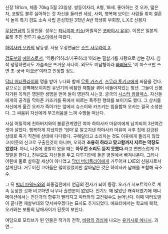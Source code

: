 신장 181cm, 체중 70kg
5월 23일생. 쌍둥이자리, A형, 18세.
좋아하는 것 오카, 떫은 차, 코발트 블루
싫어하는 것 자신을 둘러싼 세상, 사회, 행복해 보이는 사람들
취미 결혼식 놀이
특기 검도
소속 사립 은성학원 3학년 A반 학생회 부회장, L.X.E 신봉자

[[무장연금]]의 등장인물. 성우는 [[타니야마 키쇼]](어릴적은 [[코바야시 유우]]). 이름은 일본의 로켓 추진 전투기 [[슈스이]]에서 따왔다.

[[하야사카 오카]]의 남동생. 사용 무장연금은 [[소드 사무라이 X]].

[[검도]]부의 [[에이스]]로서, '역동(역허리/가꾸허리)'이라는 필살기를 자랑으로 삼는 강자. 침착 냉정하면서도 가슴속은 뜨거운 사나이. 외모도 미남형이라 [[빠삐용]]도 '이 마스크만 쓰면 초-궁극 이겠군'이라고 인정할 정도.

[[닥터 버터플라이]]의 명을 받아 누나와 함께 [[무토 카즈키]], [[츠무라 토키코]]에게 싸움을 건다. 겉으로는 완벽해보이지만 유년기의 비참한 체험을 겪어 비뚤어져있는 청년. 그들이 신봉자가된 목적은 영원한 생명을 얻어 둘이 영원히 사는것. 궁극의 [[시스터 컴플렉스]]. 자신들에게의 공격을 막아준 카즈키를 뒤에서 찌르는 폭주한 행태를 보이기도 했다. 그 상처를 자신에게 옮긴 오카가 죽어가는 앞에서 슈스이와 카즈키는 힘을합쳐 오카는 결국 소생한다. 그 싸움뒤 자신에게 부끄러움을 느껴 수행들 떠난다.

사실 어릴적에 친아버지와의 불륜관계였던 여자 하야사카 마유미에게 납치되어 3년여간 셋이 살았다. 행복하게 지냈지만 '엄마'로 알고지낸 하야사카 마유미 사후 집에 감금된 상태로 죽기 직전에 상태에 다다랐다. 구해달라고 소리치는 것도 이웃에게 들리지 않았고(이웃의 신고로 구출된것이 아니며, 오히려 '''조용히 하라고 맞고함까지 지르는 막장도 있었다'''. 아니, 나중에 경찰이 왔을 때는 '''아무런 소리도 듣지 못했다.'''라고 뻔뻔스럽게 거짓말을 한다.), 친부모도 자신들을 두고 다투기만해 둘은 병원에서 빠져나온다. 그러나 어린애 둘로 살아갈 세상이 아니었고 [[닥터 버터플라이]]에게 거두어져 LXE의 신봉자로서 살게된다. 거두어진 고아들은 많이있었지만 살아남은 것은 하야사카 남매를 포함해 극소수.

그 뒤 [[빅터 파워드]]와의 최종결전에서 연금의 전사가 되어 등장. 오카가 서포트역으로 계속 등장한 것과 비교하면 너무나 출연분이 없었다. 인기도 꽤 많았던 캐릭터였기에 애니메이션에서는 전단과의 합류가 빨라지고 빅터와의 교전횟수도 늘어난다. 이때 빅터토벌이 끝나면 재살부대와 맞서싸우겠다는 묘사도 추가되었다. 애프터에서는 학교에 복학, 오카와는 보통의 남매사이가 된듯이 보인다. 

여담으로 모티브가 된 인물은 작가의 전작, [[바람의 검심]]에 나오는 [[유키시로 에니시]]. 과연...

